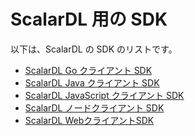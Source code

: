 # ScalarDL 用の SDK


<TranslationBanner />

以下は、ScalarDL の SDK のリストです。

- [ScalarDL Go クライアント SDK](scalardl-go-client-sdk/README.mdx)
- [ScalarDL Java クライアント SDK](scalardl-java-client-sdk/README.mdx)
- [ScalarDL JavaScript クライアント SDK](scalardl-javascript-sdk-base/README.mdx)
- [ScalarDL ノードクライアント SDK](scalardl-node-client-sdk/README.mdx)
- [ScalarDL WebクライアントSDK](scalardl-web-client-sdk/README.mdx)
